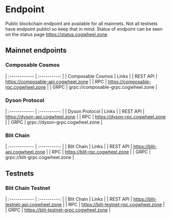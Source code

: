 # Endpoint 

Public blockchain endpoint are available for all mainnets. Not all testnets
have endpoint publicl so keep that in mind. Status of endpoint can be seen on the status page
https://status.cogwheel.zone

## Mainnet endpoints

### Composable Cosmos

| :------------      | :----------:                          |
| Composable Cosmos  | Links                                 | 
| REST API           | https://composable-api.cogwheel.zone  |
| RPC                | https://composable-rpc.cogwheel.zone  |
| GRPC               | grpc://composable-grpc.cogwheel.zone |


### Dyson Protocol

| :------------      | :----------:                     |
| Dyson Protocol     | Links                            |
| REST API           | https://dyson-api.cogwheel.zone  |
| RPC                | https://dyson-rpc.cogwheel.zone  |
| GRPC               | grpc://dyson-grpc.cogwheel.zone |

### Blit Chain

| :------------      | :----------:                    |
| Blit Chain         | Links                           |
| REST API           | https://blit-api.cogwheel.zone  |
| RPC                | https://blit-rpc.cogwheel.zone  |
| GRPC               | grpc://blit-grpc.cogwheel.zone |

## Testnets

### Blit Chain Testnet

| :------------      | :----------:                            |
| Blit Chain         | Links                                   |
| REST API           | https://blit-testnet-api.cogwheel.zone  |
| RPC                | https://blit-testnet-rpc.cogwheel.zone  |
| GRPC               | https://blit-testnet-grpc.cogwheel.zone |
